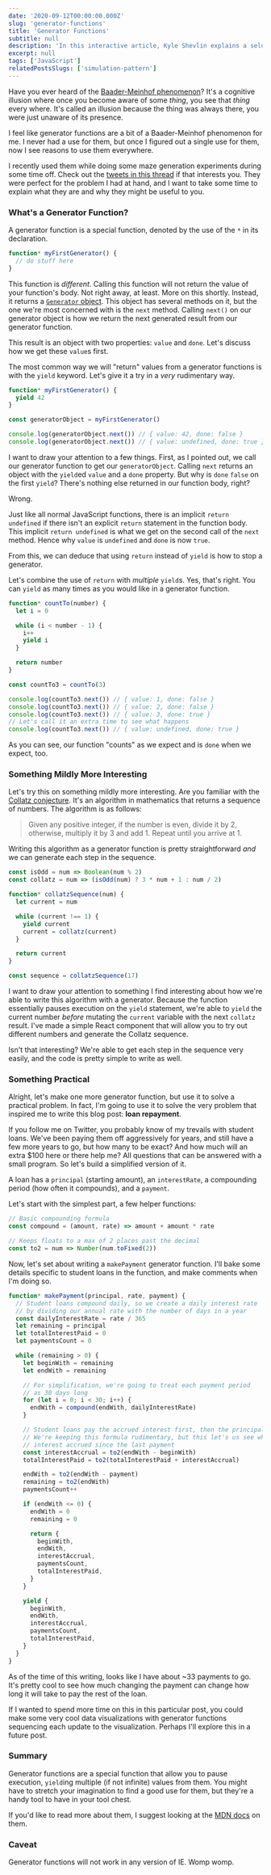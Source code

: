 ```yaml
---
date: '2020-09-12T00:00:00.000Z'
slug: 'generator-functions'
title: 'Generator Functions'
subtitle: null
description: 'In this interactive article, Kyle Shevlin explains a seldom used feature of JavaScript: generator functions. Learn the basics of how they work and how they might be useful.'
excerpt: null
tags: ['JavaScript']
relatedPostsSlugs: ['simulation-pattern']
---
```



Have you ever heard of the [Baader-Meinhof phenomenon](https://science.howstuffworks.com/life/inside-the-mind/human-brain/baader-meinhof-phenomenon.htm)? It's a cognitive illusion where once you become aware of some _thing_, you see that _thing_ every where. It's called an illusion because the thing was always there, you were just unaware of its presence.

I feel like generator functions are a bit of a Baader-Meinhof phenomenon for me. I never had a use for them, but once I figured out a single use for them, now I see reasons to use them everywhere. <Marker content="Maybe not the strongest segue, but bear with me." />

I recently used them while doing some maze generation experiments during some time off. Check out the [tweets in this thread](https://twitter.com/kyleshevlin/status/1284547126379175938?s=20) if that interests you. They were perfect for the problem I had at hand, and I want to take some time to explain what they are and why they might be useful to you.

### What's a Generator Function?

A generator function is a special function, denoted by the use of the `*` in its declaration.

```javascript
function* myFirstGenerator() {
  // do stuff here
}
```

This function is _different_. Calling this function will not return the value of your function's body. Not right away, at least. More on this shortly. Instead, it returns a [`Generator` object](https://developer.mozilla.org/en-US/docs/Web/JavaScript/Reference/Global_Objects/Generator). This object has several methods on it, but the one we're most concerned with is the `next` method. Calling `next()` on our generator object is how we return the next generated result from our generator function.

This result is an object with two properties: `value` and `done`. Let's discuss how we get these `value`s first.

The most common way we will "return" values from a generator functions is with the `yield` keyword. Let's give it a try in a _very_ rudimentary way.

```javascript
function* myFirstGenerator() {
  yield 42
}

const generatorObject = myFirstGenerator()

console.log(generatorObject.next()) // { value: 42, done: false }
console.log(generatorObject.next()) // { value: undefined, done: true }
```

I want to draw your attention to a few things. First, as I pointed out, we call our generator function to get our `generatorObject`. Calling `next` returns an object with the `yield`ed `value` and a `done` property. But why is `done` `false` on the first `yield`? There's nothing else returned in our function body, right?

Wrong.

Just like all normal JavaScript functions, there is an implicit `return undefined` if there isn't an explicit `return` statement in the function body. This implicit `return undefined` is what we get on the second call of the `next` method. Hence why `value` is `undefined` and `done` is now `true`.

From this, we can deduce that using `return` instead of `yield` is how to stop a generator.

Let's combine the use of `return` with _multiple_ `yield`s. Yes, that's right. You can `yield` as many times as you would like in a generator function.

```javascript
function* countTo(number) {
  let i = 0

  while (i < number - 1) {
    i++
    yield i
  }

  return number
}

const countTo3 = countTo(3)

console.log(countTo3.next()) // { value: 1, done: false }
console.log(countTo3.next()) // { value: 2, done: false }
console.log(countTo3.next()) // { value: 3, done: true }
// Let's call it an extra time to see what happens
console.log(countTo3.next()) // { value: undefined, done: true }
```

As you can see, our function "counts" as we expect and is `done` when we expect, too.

### Something Mildly More Interesting

Let's try this on something mildly more interesting. Are you familiar with the [Collatz conjecture](https://en.wikipedia.org/wiki/Collatz_conjecture). It's an algorithm in mathematics that returns a sequence of numbers. The algorithm is as follows:

> Given any positive integer, if the number is even, divide it by 2, otherwise, multiply it by 3 and add 1. Repeat until you arrive at 1.

Writing this algorithm as a generator function is pretty straightforward _and_ we can generate each step in the sequence.

```javascript
const isOdd = num => Boolean(num % 2)
const collatz = num => (isOdd(num) ? 3 * num + 1 : num / 2)

function* collatzSequence(num) {
  let current = num

  while (current !== 1) {
    yield current
    current = collatz(current)
  }

  return current
}

const sequence = collatzSequence(17)
```

I want to draw your attention to something I find interesting about how we're able to write this algorithm with a generator. Because the function essentially pauses execution on the `yield` statement, we're able to `yield` the current number _before_ mutating the `current` variable with the next `collatz` result. I've made a simple React component that will allow you to try out different numbers and generate the Collatz sequence.

<OffsetWrap>
  <Collatz client:load />
</OffsetWrap>

Isn't that interesting? We're able to get each step in the sequence very easily, and the code is pretty simple to write as well.

### Something Practical

Alright, let's make one more generator function, but use it to solve a practical problem. In fact, I'm going to use it to solve the very problem that inspired me to write this blog post: **loan repayment**.

If you follow me on Twitter, you probably know of my trevails with student loans. We've been paying them off aggressively for years, and still have a few more years to go, but how many to be exact? And how much will an extra \$100 here or there help me? All questions that can be answered with a small program. So let's build a simplified version of it.

A loan has a `principal` (starting amount), an `interestRate`, a compounding period (how often it compounds), and a `payment`.

Let's start with the simplest part, a few helper functions:

```javascript
// Basic compounding formula
const compound = (amount, rate) => amount + amount * rate

// Keeps floats to a max of 2 places past the decimal
const to2 = num => Number(num.toFixed(2))
```

Now, let's set about writing a `makePayment` generator function. I'll bake some details specific to student loans in the function, and make comments when I'm doing so.

```javascript
function* makePayment(principal, rate, payment) {
  // Student loans compound daily, so we create a daily interest rate
  // by dividing our annual rate with the number of days in a year
  const dailyInterestRate = rate / 365
  let remaining = principal
  let totalInterestPaid = 0
  let paymentsCount = 0

  while (remaining > 0) {
    let beginWith = remaining
    let endWith = remaining

    // For simplification, we're going to treat each payment period
    // as 30 days long
    for (let i = 0; i < 30; i++) {
      endWith = compound(endWith, dailyInterestRate)
    }

    // Student loans pay the accrued interest first, then the principal
    // We're keeping this formula rudimentary, but this let's us see what
    // interest accrued since the last payment
    const interestAccrual = to2(endWith - beginWith)
    totalInterestPaid = to2(totalInterestPaid + interestAccrual)

    endWith = to2(endWith - payment)
    remaining = to2(endWith)
    paymentsCount++

    if (endWith <= 0) {
      endWith = 0
      remaining = 0

      return {
        beginWith,
        endWith,
        interestAccrual,
        paymentsCount,
        totalInterestPaid,
      }
    }

    yield {
      beginWith,
      endWith,
      interestAccrual,
      paymentsCount,
      totalInterestPaid,
    }
  }
}
```

<OffsetWrap>
  <SimplePayment client:load />
</OffsetWrap>

As of the time of this writing, looks like I have about ~33 payments to go. It's pretty cool to see how much changing the payment can change how long it will take to pay the rest of the loan.

If I wanted to spend more time on this in this particular post, you could make some very cool data visualizations with generator functions sequencing each update to the visualization. Perhaps I'll explore this in a future post.

### Summary

Generator functions are a special function that allow you to pause execution, `yield`ing multiple (if not infinite) values from them. You might have to stretch your imagination to find a good use for them, but they're a handy tool to have in your tool chest.

If you'd like to read more about them, I suggest looking at the [MDN docs](https://developer.mozilla.org/en-US/docs/Web/JavaScript/Reference/Statements/function*) on them.

### Caveat

Generator functions will not work in any version of IE. Womp womp.
